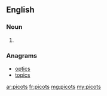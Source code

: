 ==English==

===Noun===
{{head|en}}

# {{plural of|picot}}

===Anagrams===
* [[optics#English|optics]]
* [[topics#English|topics]]

[[ar:picots]]
[[fr:picots]]
[[mg:picots]]
[[my:picots]]
